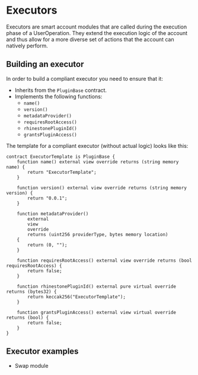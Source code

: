 # Executors

Executors are smart account modules that are called during the execution phase of a UserOperation. They extend the execution logic of the account and thus allow for a more diverse set of actions that the account can natively perform.

## Building an executor

In order to build a compliant executor you need to ensure that it:

-   Inherits from the `PluginBase` contract.
-   Implements the following functions:
    -   `name()`
    -   `version()`
    -   `metadataProvider()`
    -   `requiresRootAccess()`
    -   `rhinestonePluginId()`
    -   `grantsPluginAccess()`

The template for a compliant executor (without actual logic) looks like this:

```solidity
contract ExecutorTemplate is PluginBase {
    function name() external view override returns (string memory name) {
        return "ExecutorTemplate";
    }

    function version() external view override returns (string memory version) {
        return "0.0.1";
    }

    function metadataProvider()
        external
        view
        override
        returns (uint256 providerType, bytes memory location)
    {
        return (0, "");
    }

    function requiresRootAccess() external view override returns (bool requiresRootAccess) {
        return false;
    }

    function rhinestonePluginId() external pure virtual override returns (bytes32) {
        return keccak256("ExecutorTemplate");
    }

    function grantsPluginAccess() external view virtual override returns (bool) {
        return false;
    }
}
```

## Executor examples

-   Swap module

